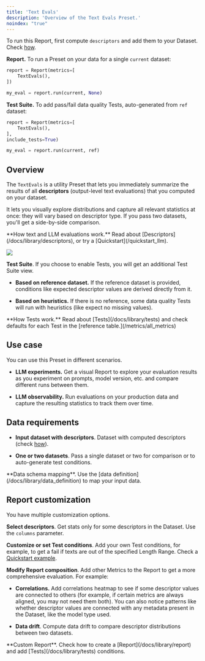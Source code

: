 ```yaml
---
title: 'Text Evals'
description: 'Overview of the Text Evals Preset.'
noindex: "true"
---
```


To run this Report, first compute `descriptors` and add them to your Dataset. Check [how](/docs/library/descriptors).

**Report.** To run a Preset on your data for a single `current` dataset:

```python
report = Report(metrics=[
    TextEvals(),
])

my_eval = report.run(current, None)
```

**Test Suite.** To add pass/fail data quality Tests, auto-generated from `ref` dataset:

```python
report = Report(metrics=[
    TextEvals(),
],
include_tests=True)

my_eval = report.run(current, ref)
```

## Overview

The `TextEvals` is a utility Preset that lets you immediately summarize the results of all **descriptors** (output-level text evaluations) that you computed on your dataset.

It lets you visually explore distributions and capture all relevant statistics at once: they will vary based on descriptor type. If you pass two datasets, you'll get a side-by-side comparison.

<Info>
  **How text and LLM evaluations work.** Read about [Descriptors](/docs/library/descriptors), or try a [Quickstart](/quickstart_llm).
</Info>

![](/images/metrics/preset_text_evals-min.gif)

**Test Suite**. If you choose to enable Tests, you will get an additional Test Suite view.

* **Based on reference dataset.** If the reference dataset is provided, conditions like expected descriptor values are derived directly from it.

* **Based on heuristics.** If there is no reference, some data quality Tests will run with heuristics (like expect no missing values).

<Info>
  **How Tests work.** Read about [Tests](/docs/library/tests) and check defaults for each Test in the [reference table.](/metrics/all_metrics)
</Info>

## Use case

You can use this Preset in different scenarios.

* **LLM experiments.** Get a visual Report to explore your evaluation results as you experiment on prompts, model version, etc. and compare different runs between them.

* **LLM observability.** Run evaluations on your production data and capture the resulting statistics to track them over time.

## Data requirements

* **Input dataset with descriptors**. Dataset with computed descriptors (check [how](/docs/library/descriptors)).

* **One or two datasets**. Pass a single dataset or two for comparison or to auto-generate test conditions.

<Info>
  **Data schema mapping**. Use the [data definition](/docs/library/data_definition) to map your input data.
</Info>

## Report customization

You have multiple customization options.

**Select descriptors**. Get stats only for some descriptors in the Dataset. Use the `columns` parameter.

**Customize or set Test conditions**. Add your own Test conditions, for example, to get a fail if texts are out of the specified Length Range. Check a [Quickstart example](/quickstart_llm).

**Modify Report composition**. Add other Metrics to the Report to get a more comprehensive evaluation. For example:

* **Correlations.** Add correlations heatmap to see if some descriptor values are connected to others (for example, if certain metrics are always aligned, you may not need them both). You can also notice patterns like whether descriptor values are connected with any metadata present in the Dataset, like the model type used.

* **Data drift**. Compute data drift to compare descriptor distributions between two datasets.

<Info>
  **Custom Report**. Check how to create a [Report](/docs/library/report) and add [Tests](/docs/library/tests) conditions.
</Info>